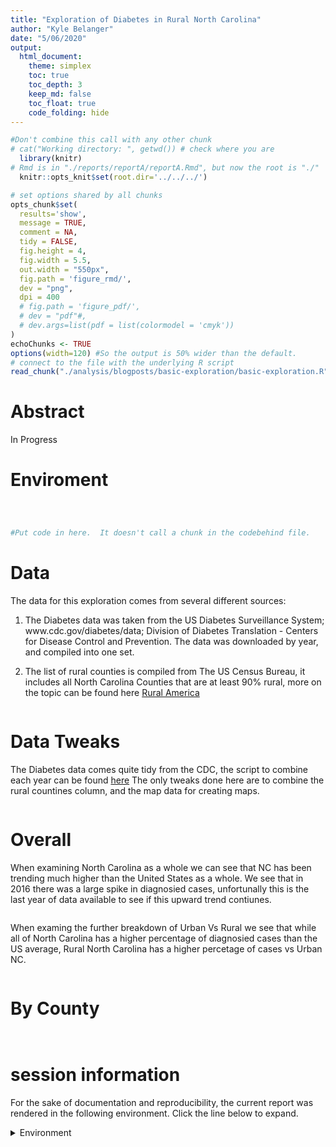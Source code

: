 ```yaml
---
title: "Exploration of Diabetes in Rural North Carolina"
author: "Kyle Belanger"
date: "5/06/2020"
output:
  html_document:
    theme: simplex
    toc: true
    toc_depth: 3
    keep_md: false
    toc_float: true
    code_folding: hide
---
```


<!-- These two chunks should be added in the beginning of every .Rmd that you want to source an .R script -->
<!--  The 1st mandatory chunck  -->
<!--  Set the working directory to the repository's base directory -->
```r
#Don't combine this call with any other chunk 
# cat("Working directory: ", getwd()) # check where you are
  library(knitr)
# Rmd is in "./reports/reportA/reportA.Rmd", but now the root is "./"
  knitr::opts_knit$set(root.dir='../../../') 
```

<!--  The 2nd mandatory chunck  -->
<!-- Set the report-wide options, and point to the external code file. -->
```r
# set options shared by all chunks
opts_chunk$set(
  results='show', 
  message = TRUE,
  comment = NA, 
  tidy = FALSE,
  fig.height = 4, 
  fig.width = 5.5, 
  out.width = "550px",
  fig.path = 'figure_rmd/',     
  dev = "png",
  dpi = 400
  # fig.path = 'figure_pdf/',     
  # dev = "pdf"#,
  # dev.args=list(pdf = list(colormodel = 'cmyk'))
)
echoChunks <- TRUE
options(width=120) #So the output is 50% wider than the default.
# connect to the file with the underlying R script  
read_chunk("./analysis/blogposts/basic-exploration/basic-exploration.R") 
```


# Abstract

In Progress 

# Enviroment 

<!-- Load packages to be used in this report. --> 
```r
```


<!-- Load the sources.  Suppress the output when loading sources. --> 
```r
```


<!-- Load any Global functions and variables declared in the R file.  Suppress the output. --> 
```r
```

<!-- Declare any global functions specific to a Rmd output.  Suppress the output. --> 
```r
#Put code in here.  It doesn't call a chunk in the codebehind file.
```

# Data

The data for this exploration comes from several different sources:

1. The Diabetes data was taken from the US Diabetes Surveillance System; www.cdc.gov/diabetes/data; Division of Diabetes Translation - Centers for Disease Control and Prevention.  The data was downloaded by year, and compiled into one set.

2. The list of rural counties is compiled from The US Census Bureau, it includes all North Carolina Counties that are at least 90% rural, more on the topic can be found here [Rural America](https://gis-portal.data.census.gov/arcgis/apps/MapSeries/index.html?appid=7a41374f6b03456e9d138cb014711e01)

<!-- Load the datasets.   -->
```r
```



# Data Tweaks

The Diabetes data comes quite tidy from the CDC, the script to combine each year can be found [here]() <!-- INSERT LINK TO GIT HUB SCRIPT -->
The only tweaks done here are to combine the rural countines column, and the map data for creating maps.

<!-- Tweak the datasets.   -->
```r
```


# Overall

When examining North Carolina as a whole we can see that NC has been trending much higher than the United States as a whole.  We see that in 2016 there was a large spike in diagnosied cases, unfortunally this is the last year of data available to see if this upward trend contiunes. 

```r
```

When examing the further breakdown of Urban Vs Rural we see that while all of North Carolina has a higher percentage of diagnosied cases than the US average, Rural North Carolina has a higher percetage of cases vs Urban NC. 

```r
```


# By County

```r
```



```r
```








session information
===========================================================================

For the sake of documentation and reproducibility, the current report was rendered in the following environment.  Click the line below to expand.

<details>
  <summary>Environment <span class="glyphicon glyphicon-plus-sign"></span></summary>
```r
if( requireNamespace("devtools", quietly = TRUE) ) {
  devtools::session_info()
} else {
  sessionInfo()
} 
```
